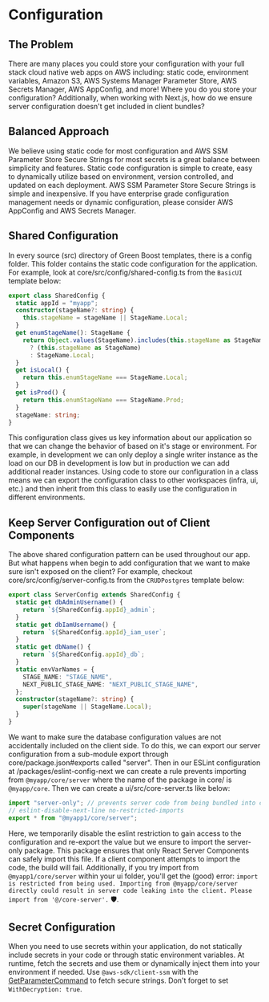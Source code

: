 # Configuration

## The Problem
There are many places you could store your configuration with your full stack cloud native web apps on AWS including: static code, environment variables, Amazon S3, AWS Systems Manager Parameter Store, AWS Secrets Manager, AWS AppConfig, and more! Where you do you store your configuration? Additionally, when working with Next.js, how do we ensure server configuration doesn't get included in client bundles?

## Balanced Approach
We believe using static code for most configuration and AWS SSM Parameter Store Secure Strings for most secrets is a great balance between simplicity and features. Static code configuration is simple to create, easy to dynamically utilize based on environment, version controlled, and updated on each deployment. AWS SSM Parameter Store Secure Strings is simple and inexpensive. If you have enterprise grade configuration management needs or dynamic configuration, please consider AWS AppConfig and AWS Secrets Manager.


## Shared Configuration
In every source (src) directory of Green Boost templates, there is a config folder. This folder contains the static code configuration for the application. For example, look at core/src/config/shared-config.ts from the `BasicUI` template below:
```ts filename="shared-config.ts"
export class SharedConfig {
  static appId = "myapp";
  constructor(stageName?: string) {
    this.stageName = stageName || StageName.Local;
  }
  get enumStageName(): StageName {
    return Object.values(StageName).includes(this.stageName as StageName)
      ? (this.stageName as StageName)
      : StageName.Local;
  }
  get isLocal() {
    return this.enumStageName === StageName.Local;
  }
  get isProd() {
    return this.enumStageName === StageName.Prod;
  }
  stageName: string;
}
```
This configuration class gives us key information about our application so that we can change the behavior of based on it's stage or environment. For example, in development we can only deploy a single writer instance as the load on our DB in development is low but in production we can add additional reader instances. Using code to store our configuration in a class means we can export the configuration class to other workspaces (infra, ui, etc.) and then inherit from this class to easily use the configuration in different environments.

## Keep Server Configuration out of Client Components
The above shared configuration pattern can be used throughout our app. But what happens when begin to add configuration that we want to make sure isn't exposed on the client? For example, checkout core/src/config/server-config.ts from the `CRUDPostgres` template below:
```ts filename="server-config.ts"
export class ServerConfig extends SharedConfig {
  static get dbAdminUsername() {
    return `${SharedConfig.appId}_admin`;
  }
  static get dbIamUsername() {
    return `${SharedConfig.appId}_iam_user`;
  }
  static get dbName() {
    return `${SharedConfig.appId}_db`;
  }
  static envVarNames = {
    STAGE_NAME: "STAGE_NAME",
    NEXT_PUBLIC_STAGE_NAME: "NEXT_PUBLIC_STAGE_NAME",
  };
  constructor(stageName?: string) {
    super(stageName || StageName.Local);
  }
}
```
We want to make sure the database configuration values are not accidentally included on the client side. To do this, we can export our server configuration from a sub-module export through core/package.json#exports called "server". Then in our ESLint configuration at /packages/eslint-config-next we can create a rule prevents importing from `@myapp/core/server` where the name of the package in core/ is `@myapp/core`. Then we can create a ui/src/core-server.ts like below:
```ts filename="core-server.ts"
import "server-only"; // prevents server code from being bundled into client code
// eslint-disable-next-line no-restricted-imports
export * from "@myapp1/core/server";
```
Here, we temporarily disable the eslint restriction to gain access to the configuration and re-export the value but we ensure to import the server-only package. This package ensures that only React Server Components can safely import this file. If a client component attempts to import the code, the build will fail. Additionally, if you try import from `@myapp1/core/server` within your ui folder, you'll get the (good) error: `import is restricted from being used. Importing from @myapp/core/server directly could result in server code leaking into the client. Please import from '@/core-server'.` 🛡️.

## Secret Configuration
When you need to use secrets within your application, do not statically include secrets in your code or through static environment variables. At runtime, fetch the secrets and use them or dynamically inject them into your environment if needed. Use `@aws-sdk/client-ssm` with the [GetParameterCommand](https://docs.aws.amazon.com/AWSJavaScriptSDK/v3/latest/client/ssm/command/GetParameterCommand/) to fetch secure strings. Don't forget to set `WithDecryption: true`.